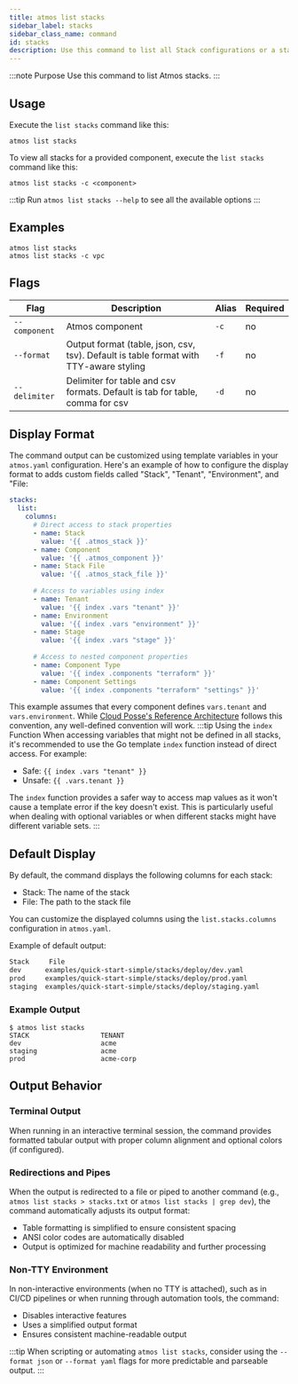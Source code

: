 ```yaml
---
title: atmos list stacks
sidebar_label: stacks
sidebar_class_name: command
id: stacks
description: Use this command to list all Stack configurations or a stack of a specified component.
---
```


:::note Purpose
Use this command to list Atmos stacks.
:::

<Screengrab title="atmos list stacks --help" slug="atmos-list-stacks--help" />

## Usage

Execute the `list stacks` command like this:

```shell
atmos list stacks
```

To view all stacks for a provided component, execute the `list stacks` command like this:

```shell
atmos list stacks -c <component>
```

:::tip
Run `atmos list stacks --help` to see all the available options
:::

## Examples

```shell
atmos list stacks
atmos list stacks -c vpc
```

## Flags

| Flag             | Description                                                                                                                                                                                                                               | Alias | Required |
|------------------|-----------------------------------------------------------------------------------------------------------------------------------------------------------------------------------------------------------------------------------------|-------|----------|
| `--component`    | Atmos component                                                                                                                                                                                                                         | `-c`  | no       |
| `--format`      | Output format (table, json, csv, tsv). Default is table format with TTY-aware styling                                                                                                                                                    | `-f`  | no       |
| `--delimiter`   | Delimiter for table and csv formats. Default is tab for table, comma for csv                                                                                                                                                           | `-d`  | no       |

## Display Format

The command output can be customized using template variables in your `atmos.yaml` configuration. Here's an example of how to configure the display format to adds custom fields called "Stack", "Tenant", "Environment", and "File:

```yaml
stacks:
  list:
    columns:
      # Direct access to stack properties
      - name: Stack
        value: '{{ .atmos_stack }}'
      - name: Component
        value: '{{ .atmos_component }}'
      - name: Stack File
        value: '{{ .atmos_stack_file }}'
      
      # Access to variables using index
      - name: Tenant
        value: '{{ index .vars "tenant" }}'
      - name: Environment
        value: '{{ index .vars "environment" }}'
      - name: Stage
        value: '{{ index .vars "stage" }}'
      
      # Access to nested component properties
      - name: Component Type
        value: '{{ index .components "terraform" }}'
      - name: Component Settings
        value: '{{ index .components "terraform" "settings" }}'
```

This example assumes that every component defines `vars.tenant` and `vars.environment`. While [Cloud Posse's Reference Architecture](https://docs.cloudposse.com) follows this convention, any well-defined convention will work.
:::tip Using the `index` Function
When accessing variables that might not be defined in all stacks, it's recommended to use the Go template `index` function instead of direct access. For example:

- Safe: `{{ index .vars "tenant" }}`
- Unsafe: `{{ .vars.tenant }}`

The `index` function provides a safer way to access map values as it won't cause a template error if the key doesn't exist. This is particularly useful when dealing with optional variables or when different stacks might have different variable sets.
:::

## Default Display

By default, the command displays the following columns for each stack:
- Stack: The name of the stack
- File: The path to the stack file

You can customize the displayed columns using the `list.stacks.columns` configuration in `atmos.yaml`.

Example of default output:
```bash
Stack     File
dev      examples/quick-start-simple/stacks/deploy/dev.yaml
prod     examples/quick-start-simple/stacks/deploy/prod.yaml
staging  examples/quick-start-simple/stacks/deploy/staging.yaml
```

### Example Output

```shell
$ atmos list stacks
STACK                  TENANT
dev                    acme
staging                acme
prod                   acme-corp
```

## Output Behavior

### Terminal Output
When running in an interactive terminal session, the command provides formatted tabular output with proper column alignment and optional colors (if configured).

### Redirections and Pipes
When the output is redirected to a file or piped to another command (e.g., `atmos list stacks > stacks.txt` or `atmos list stacks | grep dev`), the command automatically adjusts its output format:

- Table formatting is simplified to ensure consistent spacing
- ANSI color codes are automatically disabled
- Output is optimized for machine readability and further processing

### Non-TTY Environment
In non-interactive environments (when no TTY is attached), such as in CI/CD pipelines or when running through automation tools, the command:

- Disables interactive features
- Uses a simplified output format
- Ensures consistent machine-readable output

:::tip
When scripting or automating `atmos list stacks`, consider using the `--format json` or `--format yaml` flags for more predictable and parseable output.
:::

